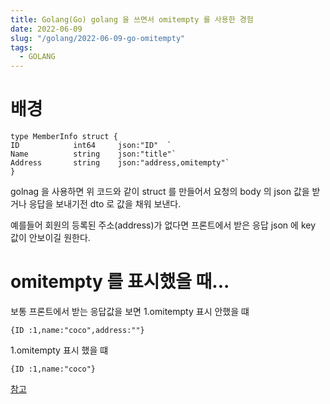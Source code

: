 ```yaml
---
title: Golang(Go) golang 을 쓰면서 omitempty 를 사용한 경험
date: 2022-06-09
slug: "/golang/2022-06-09-go-omitempty"
tags:
  - GOLANG
---
```



# 배경

```
type MemberInfo struct {
ID            int64     json:"ID"  `
Name          string    json:"title"`
Address       string    json:"address,omitempty"`
}
```
golnag 을 사용하면 위 코드와 같이 struct 를 만들어서
요청의 body 의 json 값을 받거나 
응답을 보내기전 dto 로 값을 채워 보낸다.

예를들어 
회원의 등록된  주소(address)가 없다면
프론트에서 받은 응답 json 에 key 값이 안보이길 원한다.
 
# omitempty 를 표시했을 때...

보통 프론트에서 받는 응답값을 보면
1.omitempty 표시 안했을 떄
```
{ID :1,name:"coco",address:""}
```
1.omitempty 표시 했을 떄
```
{ID :1,name:"coco"}
```




[참고](https://wookiist.dev/127)